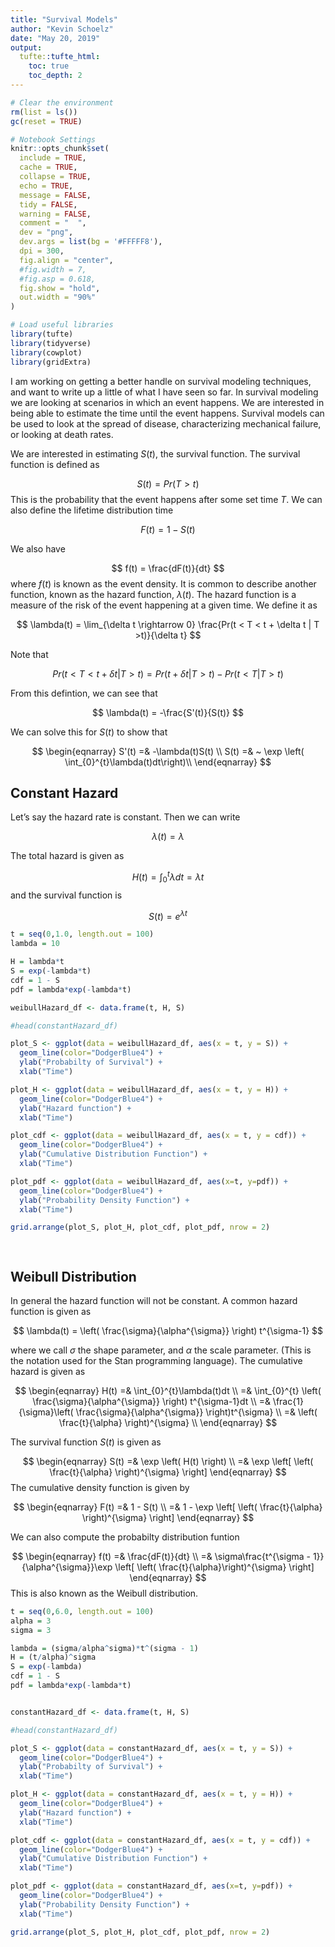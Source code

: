 ```yaml
---
title: "Survival Models"
author: "Kevin Schoelz"
date: "May 20, 2019"
output:
  tufte::tufte_html:
    toc: true
    toc_depth: 2
---
```



```r
# Clear the environment
rm(list = ls())
gc(reset = TRUE)

# Notebook Settings
knitr::opts_chunk$set(
  include = TRUE,
  cache = TRUE,
  collapse = TRUE,
  echo = TRUE,
  message = FALSE,
  tidy = FALSE,
  warning = FALSE,
  comment = "  ",
  dev = "png",
  dev.args = list(bg = '#FFFFF8'),
  dpi = 300,
  fig.align = "center",
  #fig.width = 7,
  #fig.asp = 0.618,
  fig.show = "hold",
  out.width = "90%"
)

# Load useful libraries
library(tufte)
library(tidyverse)
library(cowplot)
library(gridExtra)

```


I am working on getting a better handle on survival modeling techniques, and want to write up a little of what I have seen so far. In survival modeling we are looking at scenarios in which an event happens. We are interested in being able to estimate the time until the event happens. Survival models can be used to look at the spread of disease, characterizing mechanical failure, or looking at death rates.

We are interested in estimating $S(t)$, the survival function. The survival function is defined as

$$
S(t) = Pr(T>t)
$$
This is the probability that the event happens after some set time $T$. We can also define the lifetime distribution time 

$$
F(t) = 1 - S(t)
$$

We also have

$$
f(t) = \frac{dF(t)}{dt}
$$
where $f(t)$ is known as the event density. It is common to describe another function, known as the hazard function, $\lambda(t)$. The hazard function is a measure of the risk of the event happening at a given time. We define it as

$$
\lambda(t) = \lim_{\delta t \rightarrow 0} \frac{Pr(t < T < t + \delta t | T >t)}{\delta t}
$$

Note that

$$
Pr(t<T<t+\delta t | T > t) = Pr(t + \delta t | T > t) - Pr(t<T | T >t)
$$

From this defintion, we can see that 

$$
\lambda(t) = -\frac{S'(t)}{S(t)}
$$

We can solve this for $S(t)$ to show that 

$$
\begin{eqnarray}
S'(t) =& -\lambda(t)S(t) \\
S(t) =& ~ \exp \left( \int_{0}^{t}\lambda(t)dt\right)\\
\end{eqnarray}
$$



## Constant Hazard

Let's say the hazard rate is constant. Then we can write

$$
\lambda(t) = \lambda
$$

The total hazard is given as 

$$
H(t) = \int_{0}^{t}\lambda dt = \lambda t
$$
and the survival function is

$$
S(t) = e^{\lambda t}
$$
```r

t = seq(0,1.0, length.out = 100)
lambda = 10

H = lambda*t
S = exp(-lambda*t)
cdf = 1 - S
pdf = lambda*exp(-lambda*t)

weibullHazard_df <- data.frame(t, H, S)

#head(constantHazard_df)

plot_S <- ggplot(data = weibullHazard_df, aes(x = t, y = S)) + 
  geom_line(color="DodgerBlue4") +
  ylab("Probabilty of Survival") +
  xlab("Time")

plot_H <- ggplot(data = weibullHazard_df, aes(x = t, y = H)) + 
  geom_line(color="DodgerBlue4") +
  ylab("Hazard function") +
  xlab("Time")

plot_cdf <- ggplot(data = weibullHazard_df, aes(x = t, y = cdf)) + 
  geom_line(color="DodgerBlue4") +
  ylab("Cumulative Distribution Function") +
  xlab("Time")

plot_pdf <- ggplot(data = weibullHazard_df, aes(x=t, y=pdf)) +
  geom_line(color="DodgerBlue4") +
  ylab("Probability Density Function") +
  xlab("Time")

grid.arrange(plot_S, plot_H, plot_cdf, plot_pdf, nrow = 2)

  

```

## Weibull Distribution

In general the hazard function will not be constant. A common hazard function is given as

$$
\lambda(t) = \left( \frac{\sigma}{\alpha^{\sigma}} \right) t^{\sigma-1}
$$

where we call $\sigma$ the shape parameter, and $\alpha$ the scale parameter. (This is the notation used for the Stan programming language). The cumulative hazard is given as

$$
\begin{eqnarray}
H(t) =& \int_{0}^{t}\lambda(t)dt \\
 =& \int_{0}^{t} \left( \frac{\sigma}{\alpha^{\sigma}} \right) t^{\sigma-1}dt \\
 =& \frac{1}{\sigma}\left( \frac{\sigma}{\alpha^{\sigma}} \right)t^{\sigma} \\
 =& \left( \frac{t}{\alpha} \right)^{\sigma} \\
\end{eqnarray}
$$

The survival function $S(t)$ is given as

$$
\begin{eqnarray}
S(t) =& \exp \left( H(t) \right) \\
=& \exp \left[ \left( \frac{t}{\alpha} \right)^{\sigma} \right]
\end{eqnarray}
$$
The cumulative density function is given by

$$
\begin{eqnarray}
F(t) =& 1 - S(t) \\
 =& 1 - \exp \left[ \left( \frac{t}{\alpha} \right)^{\sigma} \right]
\end{eqnarray}
$$

We can also compute the probabilty distribution funtion

$$
\begin{eqnarray}
f(t) =& \frac{dF(t)}{dt} \\
=& \sigma\frac{t^{\sigma - 1}}{\alpha^{\sigma}}\exp \left[ \left( \frac{t}{\alpha}\right)^{\sigma} \right]
\end{eqnarray}
$$
This is also known as the Weibull distribution.

```r

t = seq(0,6.0, length.out = 100)
alpha = 3
sigma = 3

lambda = (sigma/alpha^sigma)*t^(sigma - 1)
H = (t/alpha)^sigma
S = exp(-lambda)
cdf = 1 - S
pdf = lambda*exp(-lambda*t)


constantHazard_df <- data.frame(t, H, S)

#head(constantHazard_df)

plot_S <- ggplot(data = constantHazard_df, aes(x = t, y = S)) + 
  geom_line(color="DodgerBlue4") +
  ylab("Probabilty of Survival") +
  xlab("Time")

plot_H <- ggplot(data = constantHazard_df, aes(x = t, y = H)) + 
  geom_line(color="DodgerBlue4") +
  ylab("Hazard function") +
  xlab("Time")

plot_cdf <- ggplot(data = constantHazard_df, aes(x = t, y = cdf)) + 
  geom_line(color="DodgerBlue4") +
  ylab("Cumulative Distribution Function") +
  xlab("Time")

plot_pdf <- ggplot(data = constantHazard_df, aes(x=t, y=pdf)) +
  geom_line(color="DodgerBlue4") +
  ylab("Probability Density Function") +
  xlab("Time")

grid.arrange(plot_S, plot_H, plot_cdf, plot_pdf, nrow = 2)

  

```